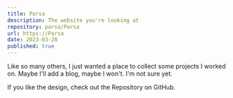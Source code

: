 ```yaml
---
title: Parsa
description: The website you're looking at
repository: parsa/Parsa
url: https://Parsa
date: 2023-03-28
published: true
---
```



Like so many others, I just wanted a place to collect some projects I worked on. Maybe I'll add a blog, maybe I won't. I'm not sure yet.

If you like the design, check out the Repository on GitHub.

